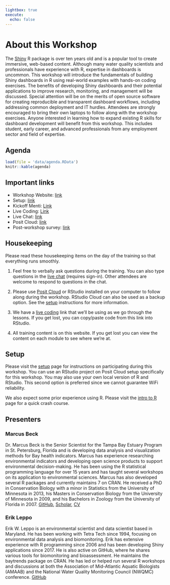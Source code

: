 ```yaml
---
lightbox: true
execute:
  echo: false
---
```


# About this Workshop {.unnumbered}

The [Shiny](https://shiny.posit.co/){target="_blank"} R package is over ten years old and is a popular tool to create immersive, web-based content. Although many water quality scientists and professionals have experience with R, expertise in dashboards is uncommon. This workshop will introduce the fundamentals of building Shiny dashboards in R using real-world examples with hands-on coding exercises. The benefits of developing Shiny dashboards and their potential applications to improve research, monitoring, and management will be discussed. Special attention will be on the merits of open source software for creating reproducible and transparent dashboard workflows, including addressing common deployment and IT hurdles. Attendees are strongly encouraged to bring their own laptops to follow along with the workshop exercises. Anyone interested in learning how to expand existing R skills for dashboard development will benefit from this workshop. This includes student, early career, and advanced professionals from any employment sector and field of expertise.

## Agenda {.unnumbered}

```r
load(file = 'data/agenda.RData')
knitr::kable(agenda)
```

## Important links {.unnumbered}

* Workshop Website: [link](https://tbep-tech.github.io/nwqmc-shiny){target="_blank"}
* Setup: [link](https://tbep-tech.github.io/nwqmc-shiny/setup.html){target="_blank}
* Kickoff Menti: [Link](https://www.menti.com/al8cgs1ouubx){target="_blank"}
* Live Coding: [Link](https://tinyurl.com/live-nwqmc-shiny){target="_blank"}
* Live Chat: [link](https://app.gitter.im/#/room/#nwqmc-shiny:gitter.im){target="_blank"}
* Posit Cloud: [link](https://posit.cloud/content/9569756){target="_blank"}
* Post-workshop survey: [link](https://forms.gle/868MnzAQRj4XH4t56){target="_blank"}

## Housekeeping {.unnumbered}

Please read these housekeeping items on the day of the training so that everything runs smoothly. 

1. Feel free to verbally ask questions during the training.  You can also type questions in the [live chat](https://app.gitter.im/#/room/#nwqmc-shiny:gitter.im){target="_blank"} (requires sign-in).  Other attendees are welcome to respond to questions in the chat.  

1. Please use [Posit Cloud](https://posit.cloud/content/9569756){target="_blank"} or RStudio installed on your computer to follow along during the workshop.  RStudio Cloud can also be used as a backup option.  See the [setup](setup.qmd) instructions for more information.

1. We have a [live coding](https://tinyurl.com/live-nwqmc-shiny){target="_blank"} link that we’ll be using as we go through the lessons. If you get lost, you can copy/paste code from this link into RStudio.

1. All training content is on this website. If you get lost you can view the content on each module to see where we're at.

## Setup {.unnumbered}

Please visit the [setup](setup.qmd) page for instructions on participating during this workshop. You can use an RStudio project on Posit Cloud setup specifically for this workshop.  You may also use your own local version of R and RStudio.  This second option is preferred since we cannot guarantee WiFi reliability.

We also expect some prior experience using R. Please visit the [intro to R](rintro.qmd) page for a quick crash course.

## Presenters {.unnumbered}

### Marcus Beck

Dr. Marcus Beck is the Senior Scientist for the Tampa Bay Estuary Program in St. Petersburg, Florida and is developing data analysis and visualization methods for Bay health indicators. Marcus has experience researching environmental indicators and developing open science products to support environmental decision-making. He has been using the R statistical programming language for over 15 years and has taught several workshops on its application to environmental sciences. Marcus has also developed several R packages and currently maintains 7 on CRAN. He received a PhD in Conservation Biology with a minor in Statistics from the University of Minnesota in 2013, his Masters in Conservation Biology from the University of Minnesota in 2009, and his Bachelors in Zoology from the University of Florida in 2007. [GitHub](https://github.com/fawda123){target="_blank"}, [Scholar](https://scholar.google.com/citations?user=9ZDDQ_8AAAAJ&hl=en&authuser=2){target="_blank"}, [CV](https://github.com/fawda123/CV/blob/master/Beck_CV.pdf){target="_blank"}

### Erik Leppo

Erik W. Leppo is an environmental scientist and data scientist based in Maryland. He has been working with Tetra Tech since 1994, focusing on environmental data analysis and biomonitoring. Erik has extensive experience with R programming since 2006 and has been developing Shiny applications since 2017. He is also active on GitHub, where he shares various tools for biomonitoring and bioassessment.  He maintains the baytrends package on CRAN.  He has led or helped run several R workshops and discussions at both the Association of Mid-Atlantic Aquatic Biologists (AMAAB) and the National Water Quality Monitoring Council (NWQMC) conference. [GitHub](https://github.com/leppott){target="_blank"}

